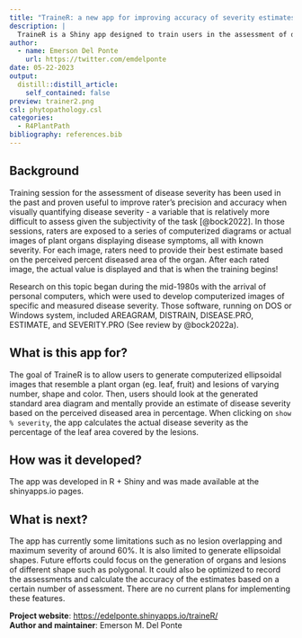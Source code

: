 ```yaml
---
title: "TraineR: a new app for improving accuracy of severity estimates"
description: |
  TraineR is a Shiny app designed to train users in the assessment of disease severity expressed as the percent area of the organ (leaf or fruit) affected by lesions.
author:
  - name: Emerson Del Ponte
    url: https://twitter.com/emdelponte
date: 05-22-2023
output:
  distill::distill_article:
    self_contained: false
preview: trainer2.png
csl: phytopathology.csl
categories:
  - R4PlantPath
bibliography: references.bib
---
```


## Background

Training session for the assessment of disease severity has been used in the past and proven useful to improve rater's precision and accuracy when visually quantifying disease severity - a variable that is relatively more difficult to assess given the subjectivity of the task [@bock2022]. In those sessions, raters are exposed to a series of computerized diagrams or actual images of plant organs displaying disease symptoms, all with known severity. For each image, raters need to provide their best estimate based on the perceived percent diseased area of the organ. After each rated image, the actual value is displayed and that is when the training begins!

Research on this topic began during the mid-1980s with the arrival of personal computers, which were used to develop computerized images of specific and measured disease severity. Those software, running on DOS or Windows system, included AREAGRAM, DISTRAIN, DISEASE.PRO, ESTIMATE, and SEVERITY.PRO (See review by @bock2022a).

## What is this app for?

The goal of TraineR is to allow users to generate computerized ellipsoidal images that resemble a plant organ (eg. leaf, fruit) and lesions of varying number, shape and color. Then, users should look at the generated standard area diagram and mentally provide an estimate of disease severity based on the perceived diseased area in percentage. When clicking on `show % severity`, the app calculates the actual disease severity as the percentage of the leaf area covered by the lesions.

## How was it developed?

The app was developed in R + Shiny and was made available at the shinyapps.io pages.

## What is next?

The app has currently some limitations such as no lesion overlapping and maximum severity of around 60%. It is also limited to generate ellipsoidal shapes. Future efforts could focus on the generation of organs and lesions of different shape such as polygonal. It could also be optimized to record the assessments and calculate the accuracy of the estimates based on a certain number of assessment. There are no current plans for implementing these features.

**Project website**: <https://edelponte.shinyapps.io/traineR/>\
**Author and maintainer**: Emerson M. Del Ponte
